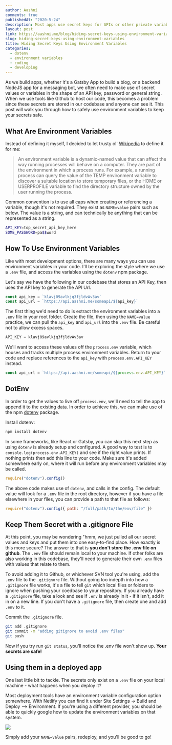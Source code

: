 ```yaml
---
author: Aashni
comments: true
publishedAt: "2020-5-24"
description: Most apps use secret keys for APIs or other private variables throughout their app that shouldn't be shared with the public. Using environment variables can help hide them from prying eyes.
layout: post
link: https://aashni.me/blog/hiding-secret-keys-using-environment-variables/
slug: hiding-secret-keys-using-environment-variables
title: Hiding Secret Keys Using Environment Variables
categories:
  - dotenv
  - environment variables
  - coding
  - developing
---
```


As we build apps, whether it's a Gatsby App to build a blog, or a backend NodeJS app for a messaging bot, we often need to make use of secret values or variables in the shape of an API key, password or general string. When we use tools like Github to host our code, this becomes a problem since these secrets are stored in our codebase and anyone can see it. This post will walk you through how to safely use environment variables to keep your secrets safe.

## What Are Environment Variables

Instead of defining it myself, I decided to let trusty ol' [Wikipedia](https://en.wikipedia.org/wiki/Environment_variable) to define it for me:

> An environment variable is a dynamic-named value that can affect the way running processes will behave on a computer. They are part of the environment in which a process runs. For example, a running process can query the value of the TEMP environment variable to discover a suitable location to store temporary files, or the HOME or USERPROFILE variable to find the directory structure owned by the user running the process.

Common convention is to use all caps when creating or referencing a variable, though it's not required. They exist as `NAME=value` pairs such as below. The value is a string, and can technically be anything that can be represented as a string.

```bash
API_KEY=top_secret_api_key_here
SOME_PASSWORD=pa$$word
```

## How To Use Environment Variables

Like with most development options, there are many ways you can use environment variables in your code. I'll be exploring the style where we use a `.env` file, and access the variables using the `dotenv` npm package.

Let's say we have the following in our codebase that stores an API Key, then uses the API key to generate the API Url.

```javascript
const api_key = `klavj09avlkjq3fjldvAv3av`
const api_url = `https://api.aashni.me/someapi/${api_key}`
```

The first thing we'd need to do is extract the environment variables into a `.env` file in your root folder. Create the file, then using the `NAME=value` practice, we can pull the `api_key` and `api_url` into the `.env` file. Be careful not to allow excess spaces.

```javascript
API_KEY = klavj09avlkjq3fjldvAv3av
```

We'll want to access these values off the `process.env` variable, which houses and tracks multiple process environment variables. Return to your code and replace references to the `api_key` with `process.env.API_KEY` instead.

```javascript
const api_url = `https://api.aashni.me/someapi/${process.env.API_KEY}`
```

## DotEnv

In order to get the values to live off `process.env`, we'll need to tell the app to append it to the existing data. In order to achieve this, we can make use of the npm [dotenv](https://www.npmjs.com/package/dotenv) package.

Install dotenv:

```bash
npm install dotenv
```

In some frameworks, like React or Gatsby, you can skip this next step as using `dotenv` is already setup and configured. A good way to test is to `console.log(process.env.API_KEY)` and see if the right value prints. If nothing prints then add this line to your code. Make sure it's added somewhere early on, where it will run before any environment variables may be called.

```javascript
require("dotenv").config()
```

The above code makes use of `dotenv`, and calls in the config. The default value will look for a `.env` file in the root directory, however if you have a file elsewhere in your files, you can provide a path to that file as follows:

```javascript
require("dotenv").config({ path: "/full/path/to/the/env/file" })
```

## Keep Them Secret with a .gitignore File

At this point, you may be wondering "hmm, we just pulled all our secret values and keys and put them into one easy-to-find place. How exactly is this more secure? The answer to that is **you don't store the .env file on github**. The `.env` file should remain local to your machine. If other folks are also working in this codebase, they'll need to generate their own `.env` files with values that relate to them.

To avoid adding it to Github, or whichever SVN tool you're using, add the `.env` file to the `.gitignore` file. Without going too indepth into how a `.gitignore` file works, it's a file to tell `git` which local files or folders to ignore when pushing your coedbase to your repository. If you already have a `.gitignore` file, take a look and see if `.env` is already in it - if it isn't, add it in on a new line. If you don't have a `.gitignore` file, then create one and add `.env` to it.

Commit the `.gitignore` file.

```bash
git add .gitignore
git commit -m "adding gitignore to avoid .env files"
git push
```

Now if you try run `git status`, you'll notice the .env file won't show up. **Your secrets are safe!**

## Using them in a deployed app

One last little bit to tackle. The secrets only exist on a `.env` file on your local machine - what happens when you deploy it?

Most deployment tools have an environment variable configuration option somewhere. With Netlify you can find it under Site Settings -> Build and Deploy --> Environment. If you're using a different provider, you should be able to quickly google how to update the environment variables on that system.

[![](/images/oldblogs/environment-variables-01.png)](/images/oldblogs/environment-variables-01.png)

Simply add your `NAME=value` pairs, redeploy, and you'll be good to go!
